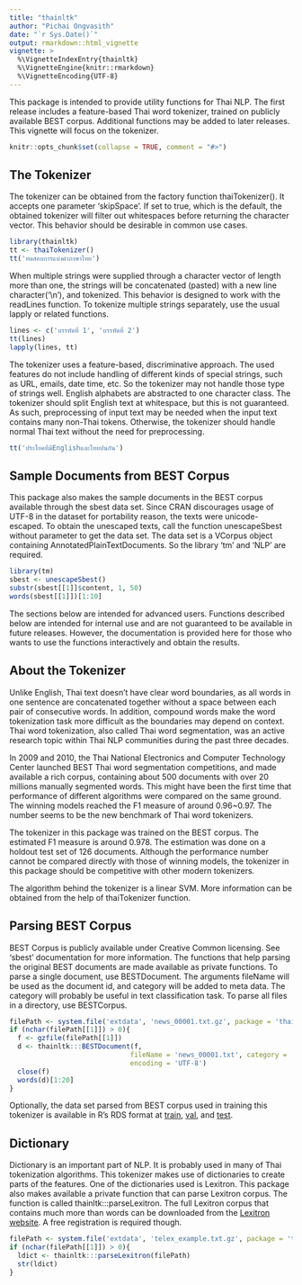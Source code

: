 ```yaml
---
title: "thainltk"
author: "Pichai Ongvasith"
date: "`r Sys.Date()`"
output: rmarkdown::html_vignette
vignette: >
  %\VignetteIndexEntry{thainltk}
  %\VignetteEngine{knitr::rmarkdown}
  %\VignetteEncoding{UTF-8}
---
```


This package is intended to provide utility functions for Thai NLP. The first release includes a feature-based Thai word tokenizer, trained on publicly available BEST corpus. Additional functions may be added to later releases. This vignette will focus on the tokenizer.

```r
knitr::opts_chunk$set(collapse = TRUE, comment = "#>")
```

## The Tokenizer

The tokenizer can be obtained from the factory function thaiTokenizer(). It accepts one parameter 'skipSpace'. If set to true, which is the default, the obtained tokenizer will filter out whitespaces before returning the character vector. This behavior should be desirable in common use cases. 

```r
library(thainltk)
tt <- thaiTokenizer()
tt('ทดสอบการแบ่งคำภาษาไทย')
```

When multiple strings were supplied through a character vector of length more than one, the strings will be concatenated (pasted) with a new line character('\\n'), and tokenized. This behavior is designed to work with the readLines function. To tokenize multiple strings separately, use the usual lapply or related functions. 

```r
lines <- c('บรรทัดที่ 1', 'บรรทัดที่ 2')
tt(lines)
lapply(lines, tt)
```

The tokenizer uses a feature-based, discriminative approach. The used features do not include handling of different kinds of special strings, such as URL, emails, date time, etc. So the tokenizer may not handle those type of strings well. English alphabets are abstracted to one character class. The tokenizer should split English text at whitespace, but this is not guaranteed. As such, preprocessing of input text may be needed when the input text contains many non-Thai tokens. Otherwise, the tokenizer should handle normal Thai text without the need for preprocessing.

```r
tt('ประโยคที่มีEnglishและไทยปนกัน')
```

## Sample Documents from BEST Corpus

This package also makes the sample documents in the BEST corpus available through the sbest data set. Since CRAN discourages usage of UTF-8 in the dataset for portability reason, the texts were unicode-escaped. To obtain the unescaped texts, call the function unescapeSbest without parameter to get the data set. The data set is a VCorpus object containing AnnotatedPlainTextDocuments. So the library 'tm' and 'NLP' are required.

```r
library(tm)
sbest <- unescapeSbest()
substr(sbest[[1]]$content, 1, 50)
words(sbest[[1]])[1:10]
```

The sections below are intended for advanced users. Functions described below are intended for internal use and are not guaranteed to be available in future releases. However, the documentation is provided here for those who wants to use the functions interactively and obtain the results.

## About the Tokenizer

Unlike English, Thai text doesn't have clear word boundaries, as all words in one sentence are concatenated together without a space between each pair of consecutive words. In addition, compound words make the word tokenization task more difficult as the boundaries may depend on context. Thai word tokenization, also called Thai word segmentation, was an active research topic within Thai NLP communities during the past three decades.

In 2009 and 2010, the Thai National Electronics and Computer Technology Center launched BEST Thai word segmentation competitions, and made available a rich corpus, containing about 500 documents with over 20 millions manually segmented words. This might have been the first time that performance of different algorithms were compared on the same ground. The winning models reached the F1 measure of around 0.96~0.97. The number seems to be the new benchmark of Thai word tokenizers.

The tokenizer in this package was trained on the BEST corpus. The estimated F1 measure is around 0.978. The estimation was done on a holdout test set of 126 documents. Although the performance number cannot be compared directly with those of winning models, the tokenizer in this package should be competitive with other modern tokenizers.

The algorithm behind the tokenizer is a linear SVM. More information can be obtained from the help of thaiTokenizer function.

## Parsing BEST Corpus

BEST Corpus is publicly available under Creative Common licensing. See 'sbest' documentation for more information. The functions that help parsing the original BEST documents are made available as private functions. To parse a single document, use BESTDocument. The arguments fileName will be used as the document id, and category will be added to meta data. The category will probably be useful in text classification task. To parse all files in a directory, use BESTCorpus.

```r
filePath <- system.file('extdata', 'news_00001.txt.gz', package = 'thainltk')
if (nchar(filePath[[1]]) > 0){
  f <- gzfile(filePath[[1]])
  d <- thainltk:::BESTDocument(f, 
                              fileName = 'news_00001.txt', category = 'news', 
                              encoding = 'UTF-8')
  close(f)
  words(d)[1:20]
}
```

Optionally, the data set parsed from BEST corpus used in training this tokenizer is available in R's RDS format at [train](https://github.com/pichaio/thainltk/tree/master/data-raw/besttrain.RDS), [val](https://github.com/pichaio/thainltk/tree/master/data-raw/bestval.RDS), and [test](https://github.com/pichaio/thainltk/tree/master/data-raw/besttest.RDS). 

## Dictionary

Dictionary is an important part of NLP. It is probably used in many of Thai tokenization algorithms. This tokenizer makes use of dictionaries to create parts of the features. One of the dictionaries used is Lexitron. This package also makes available a private function that can parse Lexitron corpus. The function is called thainltk:::parseLexitron. The full Lexitron corpus that contains much more than words can be downloaded from the [Lexitron website](http://lexitron.nectec.or.th/2009_1/). A free registration is required though.

```r
filePath <- system.file('extdata', 'telex_example.txt.gz', package = 'thainltk')
if (nchar(filePath[[1]]) > 0){
  ldict <- thainltk:::parseLexitron(filePath)
  str(ldict)
}
```
